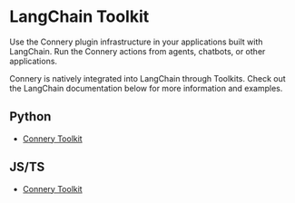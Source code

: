 # LangChain Toolkit

Use the Connery plugin infrastructure in your applications built with LangChain.
Run the Connery actions from agents, chatbots, or other applications.

Connery is natively integrated into LangChain through Toolkits.
Check out the LangChain documentation below for more information and examples.

## Python

- [Connery Toolkit](https://python.langchain.com/docs/integrations/toolkits/connery)

## JS/TS

- [Connery Toolkit](https://js.langchain.com/docs/integrations/toolkits/connery)
